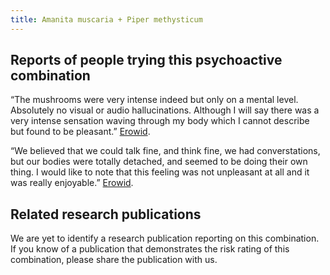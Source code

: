 ---
title: Amanita muscaria + Piper methysticum
---
## Reports of people trying this psychoactive combination

“The mushrooms were very intense indeed but only on a mental level. Absolutely no visual or audio hallucinations. Although I will say there was a very intense sensation waving through my body which I cannot describe but found to be pleasant.” [Erowid](https://erowid.org/experiences/exp.php?ID=58843).

“We believed that we could talk fine, and think fine, we had converstations, but our bodies were totally detached, and seemed to be doing their own thing. I would like to note that this feeling was not unpleasant at all and it was really enjoyable.” [Erowid](https://erowid.org/experiences/exp.php?ID=43893).

## Related research publications

We are yet to identify a research publication reporting on this combination. If you know of a publication that demonstrates the risk rating of this combination, please share the publication with us.

